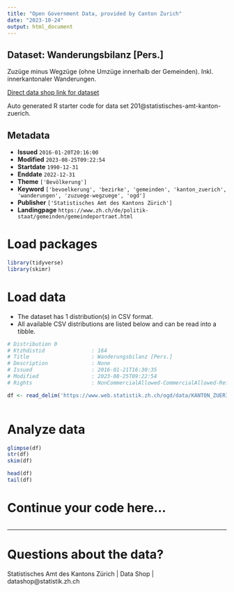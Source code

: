 ```yaml
---
title: "Open Government Data, provided by Canton Zurich"
date: "2023-10-24"
output: html_document
---
```


## Dataset: Wanderungsbilanz [Pers.]

Zuzüge minus Wegzüge (ohne Umzüge innerhalb der Gemeinden). Inkl. innerkantonaler Wanderungen.

[Direct data shop link for dataset](https://www.zh.ch/de/politik-staat/statistik-daten/datenkatalog.html#/datasets/201@statistisches-amt-kanton-zuerich)

Auto generated R starter code for data set 201@statistisches-amt-kanton-zuerich.

## Metadata

- **Issued** `2016-01-20T20:16:00`
- **Modified** `2023-08-25T09:22:54`
- **Startdate** `1990-12-31`
- **Enddate** `2022-12-31`
- **Theme** `['Bevölkerung']`
- **Keyword** `['bevoelkerung', 'bezirke', 'gemeinden', 'kanton_zuerich', 'wanderungen', 'zuzuege-wegzuege', 'ogd']`
- **Publisher** `['Statistisches Amt des Kantons Zürich']`
- **Landingpage** `https://www.zh.ch/de/politik-staat/gemeinden/gemeindeportraet.html`


# Load packages

```r

library(tidyverse)
library(skimr)

```

# Load data

-   The dataset has 1 distribution(s) in CSV format.
-   All available CSV distributions are listed below and can be read into a tibble.

```r

# Distribution 0
# Ktzhdistid               : 164
# Title                    : Wanderungsbilanz [Pers.]
# Description              : None
# Issued                   : 2016-01-21T16:30:35
# Modified                 : 2023-08-25T09:22:54
# Rights                   : NonCommercialAllowed-CommercialAllowed-ReferenceRequired

df <- read_delim('https://www.web.statistik.zh.ch/ogd/data/KANTON_ZUERICH_104.csv')



```

# Analyze data

```r

glimpse(df)
str(df)
skim(df)

head(df)
tail(df)

```

# Continue your code here...

```r

```

------------------------------------------------------------------------

# Questions about the data?

Statistisches Amt des Kantons Zürich | Data Shop | datashop@statistik.zh.ch
